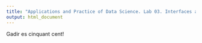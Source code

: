 ```yaml
---
title: "Applications and Practice of Data Science. Lab 03. Interfaces and Shiny"
output: html_document
---
```


Gadir es cinquant cent!

